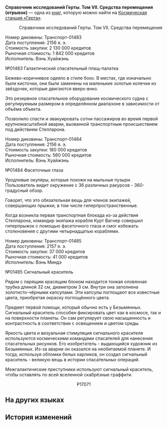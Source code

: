{{Книга Инфобокс
|id           = 050
|Название     = Справочник исследований Герты. Том VII. Средства перемещения (отрывок)
|Изображение  = Item Journal Page.png
|Мир          = Космическая станция «Герта»
|Томов        = 1
|Автор        = <!--нужно добавить-->
|Описание     = Этот том представляет собой собрание всех транспортных диковин на станции.
|Том1         = {{tx}}
|Источник1    = {{tx|Отсутствует источник}}
|Персонажи    = 
|Фракции      = 
}}
'''Справочник исследований Герты. Том VII. Средства перемещения (отрывок)''' — одна из [[Книги|книг]], которую можно найти на [[Космическая станция «Герта»]].
<!--
==Получение==
<gallery>
Книга НАЗВАНИЕ.png|НАЗВАНИЕ
Локация НАЗВАНИЕ.png|Расположение на карте. Ближайший пространственный якорь «[[НАЗВАНИЕ]]»
</gallery>
-->
<div align="right">Справочник исследований Герты. Том VII. Средства перемещения</div>


Номер диковины: Транспорт-01483<br />
Дата поступления: 2156 я. э.<br />
Стоимость закупки: 2 130 000 кредитов<br />
Рыночная стоимость: 1 842 000 кредитов<br />
Исполнитель: Вэнь Хуайжэнь

№01483 Галактический спасательный плащ-палатка

Бежево-коричневое одеяло в стиле бохо. В местах, где изначально были кисточки, они были заменены на маленькие золотые колечки из звёздочек, которые двигаются вверх-вниз.

Это резервное спасательное оборудование космического судна с регулируемым размером в определённом диапазоне в зависимости от объёма объекта.

Позволило спасти и эвакуировать сотни пассажиров во время первой крупномасштабной аварии, вызванной транспортным происшествием под действием Стелларона.

Номер диковины: Транспорт-01484<br />
Дата поступления: 2156 я. э.<br />
Стоимость закупки: 180 000 кредитов<br />
Рыночная стоимость: 560 000 кредитов<br />
Исполнитель: Вэнь Хуайжэнь

№01484 Фасеточные глаза

Уродливые окуляры, которые похожи на мыльные пузыри. Пользователь видит окружение с 36 различных ракурсов - 360-градусный обзор.

Говорят, что это обязательная вещь для членов экипажей, совершающих прыжки, в том числе гиперпространственные.

Когда возникла первая транспортная блокада из-за действия Стелларона, командир экипажа корабля Курт Вагнер совершил гиперпрыжок с помощью фасеточного глаза и смог избежать столкновения с другими четырнадцатью кораблями.

Номер диковины: Транспорт-01485<br />
Дата поступления: 2157 я. э.<br />
Стоимость закупки: 37 000 кредитов<br />
Рыночная стоимость: 41 000 кредитов<br />
Исполнитель: Вэнь Миндэ

№01485 Сигнальный краситель

Рядом с парящим красящим блоком находится тонкая оловянная трубка длиной 32 см, диаметром 3 см. Внутри она заполнена золотисто-чёрными капсулами. Эти капсулы поглощают все известные цвета, приобретая окраску поглощённого цвета.

Предмет первой помощи, который обычно есть у Безымянных. Сигнальный краситель способен фиксировать цвет как в космосе, так и на поверхности планеты. Он сам регулирует свою насыщенность и контрастность в соответствии с освещением и цветом среды.

Яркость цвета и визуальная стимуляция сигнального красителя используются космическими командами спасателей для нанесения спасательных рисунков. Его изобретатель - выдающийся художник из Безымянных. Из-за аварии он оказался на необитаемой планете. И тогда, используя обломки белых карликов, он создал сигнальный краситель - великую вещь в истории спасательных операций.

Межгалактические преступники используют сигнальный краситель, чтобы оставлять по всей вселенной скабрёзные граффити.


<div align="center">P17071</div>

==На других языках==
{{На других языках
|en   = Fragments of ''Herta Research Atlas Volume 7: Traffic''
|zhs  = 《黑塔研究图鉴•第七卷•交通》残页
|zht  = 《黑塔研究圖鑑•第七卷•交通》殘頁
|ja   = 『ヘルタ研究図鑑・第七巻・交通』残巻
|ko   = ≪헤르타 연구 도감•7권•교통≫의 찢어진 페이지
|es   = Páginas incompletas del «Atlas de investigación de Herta, volumen 7: transporte»
|fr   = Fragments de l&ast;''Atlas de recherche de Herta, Volume 7&nbsp;: Transport''
|ru   = Справочник исследований Герты. Том VII. Средства перемещения (отрывок)
|th   = เศษหน้ากระดาษจาก "หนังสือภาพการวิจัยของ Herta เล่มที่ 7: การจราจร"
|vi   = Trang "Sổ Tay Nghiên Cứu Herta-Quyển 7-Giao Thông"
|de   = Unvollständige Seiten von „Hertas Forschungsatlas, Band 7: Verkehr“
|id   = Potongan Lembaran "Atlas Penelitian Herta Volume 7: Lalu Lintas"
|pt   = Fragmentos do "Atlas de Pesquisa da Herta, Volume 7: Trânsito"
}}

==История изменений==
{{История изменений|2.7}}